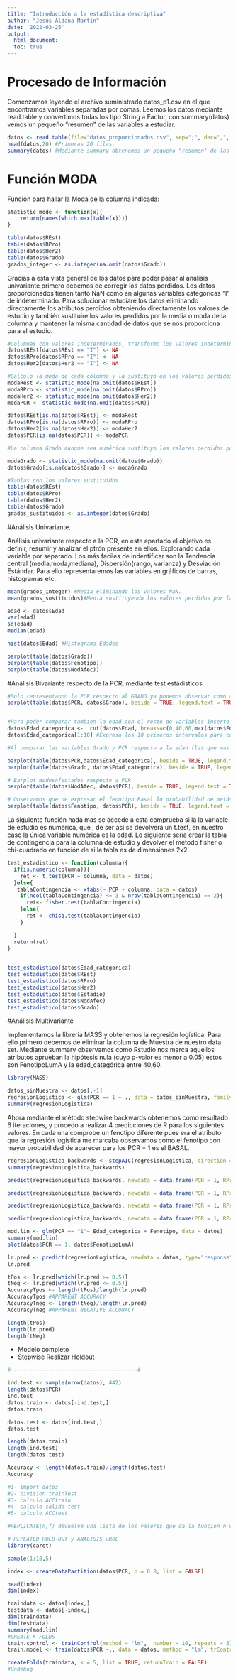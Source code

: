 ```yaml
---
title: "Introducción a la estadística descriptiva"
author: "Jesús Aldana Martín"
date: '2022-03-25'
output: 
  html_document:
  toc: true
---
```


# Procesado de Información
Comenzamos leyendo el archivo suministrado datos_p1.csv en el que encontramos variables separadas por comas. Leemos los datos mediante read.table y convertimos todas los tipo String a Factor, con summary(datos) vemos un pequeño "resumen" de las variables a estudiar.

```r
datos <- read.table(file="datos_proporcionados.csv", sep=";", dec=",", header=T, stringsAsFactors = TRUE)
head(datos,20) #Primeras 20 filas.
summary(datos) #Mediante summary obtenemos un pequeño "resumen" de las variables a estudiar. 

```

# Función MODA
Función para hallar la Moda de la columna indicada:

```r
statistic_mode <- function(x){
    return(names(which.max(table(x))))
}

```

```r
table(datos$REst)
table(datos$RPro)
table(datos$Her2)
table(datos$Grado)
grados_integer <- as.integer(na.omit(datos$Grado))


```


Gracias a esta vista general de los datos para poder pasar al analisis univariante primero debemos de corregir los datos perdidos. Los datos proporcionados tienen tanto NaN como en algunas variables categoricas "I" de indeterminado. Para solucionar estudiaré los datos eliminando directamente los atributos perdidos obteniendo directamente los valores de estudio y también sustituire los valores perdidos por la media o moda de la columna y mantener la misma cantidad de datos que se nos proporciona para el estudio.


```r
#Columnas con valores indeterminados, transformo los valores indeterminados en NA
datos$REst[datos$REst == "I"] <- NA
datos$RPro[datos$RPro == "I"] <- NA
datos$Her2[datos$Her2 == "I"] <- NA

```

```r
#Calculo la moda de cada columna y la sustituyo en los valores perdidos.
modaRest <- statistic_mode(na.omit(datos$REst))
modaRPro <- statistic_mode(na.omit(datos$RPro))
modaHer2 <- statistic_mode(na.omit(datos$Her2))
modaPCR <- statistic_mode(na.omit(datos$PCR))

datos$REst[is.na(datos$REst)] <- modaRest
datos$RPro[is.na(datos$RPro)] <- modaRPro
datos$Her2[is.na(datos$Her2)] <- modaHer2
datos$PCR[is.na(datos$PCR)] <- modaPCR

#La columna Grado aunque sea numérica sustituyo los valores perdidos por la moda también ya que esta solo se expresa como 1, 2 o 3 y la media daría un valor double.

modaGrado <- statistic_mode(na.omit(datos$Grado))
datos$Grado[is.na(datos$Grado)] <- modaGrado

```

```r

#Tablas con los valores sustituidos
table(datos$REst) 
table(datos$RPro)
table(datos$Her2)
table(datos$Grado)
grados_sustituidos <- as.integer(datos$Grado)

```

#Análisis Univariante.

Análisis univariante respecto a la PCR, en este apartado el objetivo es definir, resumir y analizar el ptrón presente en ellos. Explorando cada variable por separado. Los más faciles de indentificar son la Tendencia central (media,moda,mediana), Dispersión(rango, varianza) y Desviación Estándar. Para ello representaremos las variables en gráficos de barras, histogramas etc..

```r
mean(grados_integer) #Media eliminando los valores NaN.
mean(grados_sustituidos)#Media sustituyendo los valores perdidos por la moda.

edad <- datos$Edad
var(edad)
sd(edad)
median(edad)

hist(datos$Edad) #Histograma Edades

barplot(table(datos$Grado))
barplot(table(datos$Fenotipo))
barplot(table(datos$NodAfec))


```

#Análisis Bivariante respecto de la PCR, mediante test estádisticos.

```r

#Solo representando la PCR respecto al GRADO ya podemos observar como a mayor sea el grado del tumor mayor posibilidad de Metástasis(poco menos de la mitad de los pacientes)
barplot(table(datos$PCR, datos$Grado), beside = TRUE, legend.text = TRUE, ylab = "Frecuencia", xlab = "Grado")


#Para poder comparar tambien la edad con el resto de variables inserto la edad en un vector y lo separo por intervalos
datos$Edad_categorica <-  cut(datos$Edad, breaks=c(0,40,60,max(datos$Edad)))
datos$Edad_categorica[1:10] #Expreso los 10 primeros intervalos para comprobar que se ha modificado correctamente.

#Al comparar las variables Grado y PCR respecto a la edad (las que mas influyen en la mortalidad del paciente) obtenemos los siguientes grafos , sin embargo, esta información es poco útil ya que la media de edades de nuestro archivo es de 49.80492 por tanto hay mayor frecuencia de metástasis y de cada grado de tumor para el intervalo de edades[40,60] Lo único que podemos sacar en claro es que esa franja de edad es la más común a la hora de desarrollar un tumor.

barplot(table(datos$PCR,datos$Edad_categorica), beside = TRUE, legend.text = TRUE, ylab = "Frecuencia", xlab = "Edad, PCR")
barplot(table(datos$Grado, datos$Edad_categorica), beside = TRUE, legend.text = TRUE, ylab = "Frecuencia", xlab = "Grado")

# Barplot NodosAfectados respecto a PCR
barplot(table(datos$NodAfec, datos$PCR), beside = TRUE, legend.text = TRUE, ylab = "Frecuencia", xlab = "NodosAfectados, PCR")

# Observamos que de expresar el fenotipo Basal lo probabilidad de metástasis aumenta considerablemente.
barplot(table(datos$Fenotipo, datos$PCR), beside = TRUE, legend.text = TRUE, ylab = "Frecuencia", xlab = "Fenotipo")


```

La siguiente función nada mas se accede a esta comprueba si la la variable de estudio es numérica, que , de ser así se devolverá un t.test, en nuestro caso la única variable numérica es la edad. Lo siguiente sería crear la tabla de contingencia para la columna de estudio y devolver el método fisher o chi-cuadrado en función de si la tabla es de dimensiones 2x2.


```r

test_estadistico <- function(columna){
  if(is.numeric(columna)){
    ret <- t.test(PCR ~ columna, data = datos)
  }else{
   tablaContingencia <- xtabs(~ PCR + columna, data = datos)
    if(ncol(tablaContingencia) <= 3 & nrow(tablaContingencia) == 2){
      ret<- fisher.test(tablaContingencia)
    }else{
      ret <- chisq.test(tablaContingencia)
    }

  }
  return(ret)
}
  
```

```r
test_estadistico(datos$Edad_categorica)
test_estadistico(datos$REst)
test_estadistico(datos$RPro)
test_estadistico(datos$Her2)
test_estadistico(datos$Estadio)
test_estadistico(datos$NodAfec)
test_estadistico(datos$Grado)
```

#Análisis Multivariante

Implementamos la libreria MASS y obtenemos la regresión logística. Para ello primero debemos de eliminar la columna de Muestra de nuestro data set. Mediante summary observamos como Rstudio nos marca aquellos atributos aprueban la hipótesis nula (cuyo p-valor es menor a 0.05) estos son FenotipoLumA y la edad_categórica entre 40,60.

```r
library(MASS)

datos_sinMuestra <- datos[,-1]
regresionLogistica <- glm(PCR == 1 ~ ., data = datos_sinMuestra, family = binomial("logit"))
summary(regresionLogistica)
```

Ahora mediante el método stepwise backwards obtenemos como resultado 6 iteraciones, y procedo a realizar 4 predicciones de R para los siguientes valores. En cada una comprobe un fenotipo diferente pues era el atributo que la regresión logistica me marcaba observamos como el fenotipo con mayor probabilidad de aparecer para los PCR = 1 es el BASAL.

```r
regresionLogistica_backwards <- stepAIC(regresionLogistica, direction = "backward")
summary(regresionLogistica_backwards)

predict(regresionLogistica_backwards, newdata = data.frame(PCR = 1, RPro = "N", Her2 = "P", REst = "P", Estadio = "T1", Grado = "2",NodAfec = "N2" ,Fenotipo = "Normal", Edad_categorica ="(40,60]"), type = "response")

predict(regresionLogistica_backwards, newdata = data.frame(PCR = 1, RPro = "N", Her2 = "P", REst = "P", Estadio = "T1", Grado = "2",NodAfec = "N2" ,Fenotipo = "LumA", Edad_categorica ="(40,60]"), type = "response")

predict(regresionLogistica_backwards, newdata = data.frame(PCR = 1, RPro = "N", Her2 = "P", REst = "P", Estadio = "T1", Grado = "2",NodAfec = "N2" ,Fenotipo = "LumB", Edad_categorica ="(40,60]"), type = "response")

predict(regresionLogistica_backwards, newdata = data.frame(PCR = 1, RPro = "N", Her2 = "P", REst = "P", Estadio = "T1", Grado = "2",NodAfec = "N2" ,Fenotipo = "Basal", Edad_categorica ="(40,60]"), type = "response")


```


```r

mod.lin <- glm(PCR == "1"~ Edad_categorica + Fenotipo, data = datos)
summary(mod.lin)
plot(datos$PCR == 1, datos$FenotipoLumA)

```

```r
lr.pred <- predict(regresionLogistica, newdata = datos, type="response")
lr.pred

tPos <- lr.pred[which(lr.pred >= 0.5)]
tNeg <- lr.pred[which(lr.pred <= 0.5)]
AccuracyTpos <- length(tPos)/length(lr.pred)
AccuracyTpos #APPARENT ACCURACY
AccuracyTneg <- length(tNeg)/length(lr.pred)
AccuracyTneg #APPARENT NEGATIVE ACCURACY

length(tPos)
length(lr.pred)
length(tNeg)

```
- Modelo completo
- Stepwise
Realizar Holdout

```r
#----------------------------------------#

ind.test <- sample(nrow(datos), 442)
length(datos$PCR)
ind.test
datos.train <- datos[-ind.test,]
datos.train

datos.test <- datos[ind.test,]
datos.test

length(datos.train)
length(ind.test)
length(datos.test)

Accuracy <- length(datos.train)/length(datos.test)
Accuracy

#1- import datos
#2- division trainTest
#3- calculo ACCtrain
#4- calculo salida test
#5- calculo ACCtest

#REPLICATE(n,f) devuelve una lista de los valores que da la funcion n veces. (sustituye al for).

# REPEATED HOLD-OUT y ANALISIS uROC
library(caret)

sample(1:10,5)

index <- createDataPartition(datos$PCR, p = 0.8, list = FALSE)

head(index)
dim(index)

traindata <- datos[index,]
testdata <- datos[-index,]
dim(traindata)
dim(testdata)
summary(mod.lin)
#CREATE K FOLDS
train.control <- trainControl(method = "lm",  number = 10, repeats = 3)
train.model <- train(datos$PCR ~., data = datos, method = "lm", trControl = train.control)

createFolds(traindata, k = 5, list = TRUE, returnTrain = FALSE)
#Undebug


```



